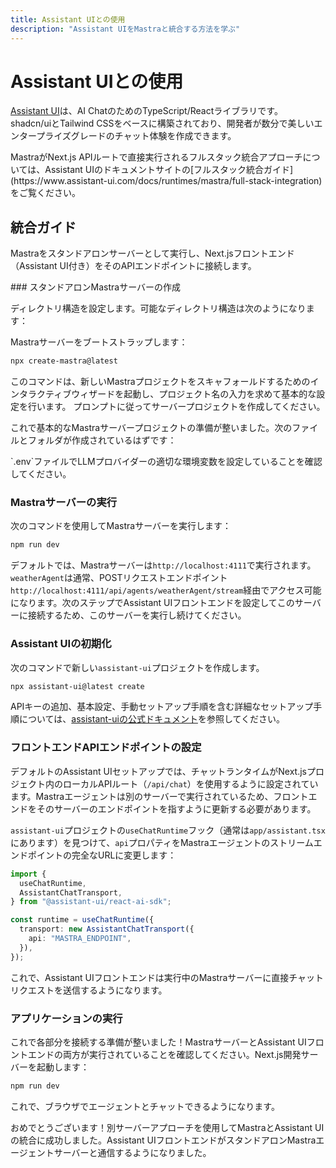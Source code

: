```yaml
---
title: Assistant UIとの使用
description: "Assistant UIをMastraと統合する方法を学ぶ"
---
```





# Assistant UIとの使用

[Assistant UI](https://assistant-ui.com)は、AI ChatのためのTypeScript/Reactライブラリです。
shadcn/uiとTailwind CSSをベースに構築されており、開発者が数分で美しいエンタープライズグレードのチャット体験を作成できます。

<Callout type="info">
MastraがNext.js APIルートで直接実行されるフルスタック統合アプローチについては、Assistant UIのドキュメントサイトの[フルスタック統合ガイド](https://www.assistant-ui.com/docs/runtimes/mastra/full-stack-integration)をご覧ください。
</Callout>



## 統合ガイド

Mastraをスタンドアロンサーバーとして実行し、Next.jsフロントエンド（Assistant UI付き）をそのAPIエンドポイントに接続します。

<Steps>
### スタンドアロンMastraサーバーの作成

ディレクトリ構造を設定します。可能なディレクトリ構造は次のようになります：

<FileTree>
    <FileTree.Folder name="project-root" defaultOpen>
        <FileTree.Folder name="mastra-server" defaultOpen>
            <FileTree.Folder name="src">
                <FileTree.Folder name="mastra" />
            </FileTree.Folder>
            <FileTree.File name="package.json" />
        </FileTree.Folder>
        <FileTree.Folder name="nextjs-frontend">
            <FileTree.File name="package.json" />
        </FileTree.Folder>
    </FileTree.Folder>
</FileTree>

Mastraサーバーをブートストラップします：

```bash copy
npx create-mastra@latest
```

このコマンドは、新しいMastraプロジェクトをスキャフォールドするためのインタラクティブウィザードを起動し、プロジェクト名の入力を求めて基本的な設定を行います。
プロンプトに従ってサーバープロジェクトを作成してください。

これで基本的なMastraサーバープロジェクトの準備が整いました。次のファイルとフォルダが作成されているはずです：

<FileTree>
    <FileTree.Folder name="src" defaultOpen>
      <FileTree.Folder name="mastra" defaultOpen>
        <FileTree.File name="index.ts" />
        <FileTree.Folder name="agents" defaultOpen>
          <FileTree.File name="weather-agent.ts" />
        </FileTree.Folder>
        <FileTree.Folder name="tools" defaultOpen>
          <FileTree.File name="weather-tool.ts" />
        </FileTree.Folder>
        <FileTree.Folder name="workflows" defaultOpen>
          <FileTree.File name="weather-workflow.ts" />
        </FileTree.Folder>
      </FileTree.Folder>
    </FileTree.Folder>
</FileTree>

<Callout>
`.env`ファイルでLLMプロバイダーの適切な環境変数を設定していることを確認してください。
</Callout>

### Mastraサーバーの実行

次のコマンドを使用してMastraサーバーを実行します：

```bash copy
npm run dev
```

デフォルトでは、Mastraサーバーは`http://localhost:4111`で実行されます。`weatherAgent`は通常、POSTリクエストエンドポイント`http://localhost:4111/api/agents/weatherAgent/stream`経由でアクセス可能になります。次のステップでAssistant UIフロントエンドを設定してこのサーバーに接続するため、このサーバーを実行し続けてください。

### Assistant UIの初期化

次のコマンドで新しい`assistant-ui`プロジェクトを作成します。

```bash copy
npx assistant-ui@latest create
```

<Callout>APIキーの追加、基本設定、手動セットアップ手順を含む詳細なセットアップ手順については、[assistant-uiの公式ドキュメント](https://assistant-ui.com/docs)を参照してください。</Callout>

### フロントエンドAPIエンドポイントの設定

デフォルトのAssistant UIセットアップでは、チャットランタイムがNext.jsプロジェクト内のローカルAPIルート（`/api/chat`）を使用するように設定されています。Mastraエージェントは別のサーバーで実行されているため、フロントエンドをそのサーバーのエンドポイントを指すように更新する必要があります。

`assistant-ui`プロジェクトの`useChatRuntime`フック（通常は`app/assistant.tsx`にあります）を見つけて、`api`プロパティをMastraエージェントのストリームエンドポイントの完全なURLに変更します：

```typescript showLineNumbers copy filename="app/assistant.tsx" {6}
import {
  useChatRuntime,
  AssistantChatTransport,
} from "@assistant-ui/react-ai-sdk";

const runtime = useChatRuntime({
  transport: new AssistantChatTransport({
    api: "MASTRA_ENDPOINT",
  }),
});
```

これで、Assistant UIフロントエンドは実行中のMastraサーバーに直接チャットリクエストを送信するようになります。

### アプリケーションの実行

これで各部分を接続する準備が整いました！MastraサーバーとAssistant UIフロントエンドの両方が実行されていることを確認してください。Next.js開発サーバーを起動します：

```bash copy
npm run dev
```

これで、ブラウザでエージェントとチャットできるようになります。

</Steps>

おめでとうございます！別サーバーアプローチを使用してMastraとAssistant UIの統合に成功しました。Assistant UIフロントエンドがスタンドアロンMastraエージェントサーバーと通信するようになりました。
